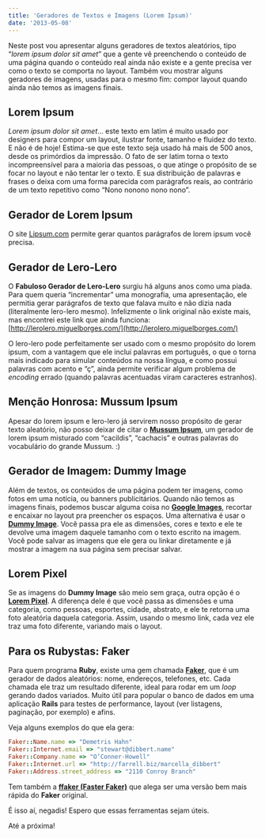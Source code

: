 ```yaml
---
title: 'Geradores de Textos e Imagens (Lorem Ipsum)'
date: '2013-05-08'
---
```


Neste post vou apresentar alguns geradores de textos aleatórios, tipo “_lorem ipsum dolor sit amet_” que a gente vê preenchendo o conteúdo de uma página quando o conteúdo real ainda não existe e a gente precisa ver como o texto se comporta no layout. Também vou mostrar alguns geradores de imagens, usadas para o mesmo fim: compor layout quando ainda não temos as imagens finais.

<PostImage
  src="/geradores-de-textos-e-imagens-lorem-ipsum-2f39503f63c1/images/lorem-1.jpg"
  width="300"
  height="300"
  alt=""
/>

## Lorem Ipsum

_Lorem ipsum dolor sit amet_… este texto em latim é muito usado por designers para compor um layout, ilustrar fonte, tamanho e fluidez do texto. E não é de hoje! Estima-se que este texto seja usado há mais de 500 anos, desde os primórdios da impressão. O fato de ser latim torna o texto incompreensível para a maioria das pessoas, o que atinge o propósito de se focar no layout e não tentar ler o texto. E sua distribuição de palavras e frases o deixa com uma forma parecida com parágrafos reais, ao contrário de um texto repetitivo como “Nono nonono nono nono”.

## Gerador de Lorem Ipsum

O site [Lipsum.com](http://pt.lipsum.com/) permite gerar quantos parágrafos de lorem ipsum você precisa.

<PostImage
  src="/geradores-de-textos-e-imagens-lorem-ipsum-2f39503f63c1/images/lorem-2.jpg"
  width="620"
  height="215"
  alt=""
/>

## Gerador de Lero-Lero

O **Fabuloso Gerador de Lero-Lero** surgiu há alguns anos como uma piada. Para quem queria “incrementar” uma monografia, uma apresentação, ele permitia gerar parágrafos de texto que falava muito e não dizia nada (literalmente lero-lero mesmo). Infelizmente o link original não existe mais, mas encontrei este link que ainda funciona: [http://lerolero.miguelborges.com/](http://lerolero.miguelborges.com/)

<PostImage
  src="/geradores-de-textos-e-imagens-lorem-ipsum-2f39503f63c1/images/lorem-3.jpg"
  width="620"
  height="270"
  alt=""
/>

O lero-lero pode perfeitamente ser usado com o mesmo propósito do lorem ipsum, com a vantagem que ele inclui palavras em português, o que o torna mais indicado para simular conteúdos na nossa língua, e como possui palavras com acento e “ç”, ainda permite verificar algum problema de _encoding_ errado (quando palavras acentuadas viram caracteres estranhos).

## Menção Honrosa: Mussum Ipsum

Apesar do lorem ipsum e lero-lero já servirem nosso propósito de gerar texto aleatório, não posso deixar de citar o [**Mussum Ipsum**](http://mussumipsum.com/), um gerador de lorem ipsum misturado com “cacildis”, “cachacis” e outras palavras do vocabulário do grande Mussum. :)

<PostImage
  src="/geradores-de-textos-e-imagens-lorem-ipsum-2f39503f63c1/images/lorem-4.jpg"
  width="620"
  height="324"
  alt=""
/>

## Gerador de Imagem: Dummy Image

Além de textos, os conteúdos de uma página podem ter imagens, como fotos em uma notícia, ou banners publicitários. Quando não temos as imagens finais, podemos buscar alguma coisa no [**Google Images**](http://images.google.com/), recortar e encaixar no layout pra preencher os espaços. Uma alternativa é usar o [**Dummy Image**](http://dummyimage.com/). Você passa pra ele as dimensões, cores e texto e ele te devolve uma imagem daquele tamanho com o texto escrito na imagem. Você pode salvar as imagens que ele gera ou linkar diretamente e já mostrar a imagem na sua página sem precisar salvar.

<PostImage
  src="/geradores-de-textos-e-imagens-lorem-ipsum-2f39503f63c1/images/lorem-5.png"
  width="620"
  height="428"
  alt=""
/>

## Lorem Pixel

Se as imagens do **Dummy Image** são meio sem graça, outra opção é o [**Lorem Pixel**](http://lorempixel.com/). A diferença dele é que você passa as dimensões e uma categoria, como pessoas, esportes, cidade, abstrato, e ele te retorna uma foto aleatória daquela categoria. Assim, usando o mesmo link, cada vez ele traz uma foto diferente, variando mais o layout.

<PostImage
  src="/geradores-de-textos-e-imagens-lorem-ipsum-2f39503f63c1/images/lorem-6.jpg"
  width="620"
  height="221"
  alt=""
/>

## Para os Rubystas: Faker

Para quem programa **Ruby**, existe uma gem chamada [**Faker**](http://faker.rubyforge.org/), que é um gerador de dados aleatórios: nome, endereços, telefones, etc. Cada chamada ele traz um resultado diferente, ideal para rodar em um _loop_ gerando dados variados. Muito útil para popular o banco de dados em uma aplicação **Rails** para testes de performance, layout (ver listagens, paginação, por exemplo) e afins.

Veja alguns exemplos do que ela gera:

```ruby
Faker::Name.name => "Demetris Hahn"
Faker::Internet.email => "stewart@dibbert.name"
Faker::Company.name => "O’Conner-Howell"
Faker::Internet.url => "http://farrell.biz/marcella_dibbert"
Faker::Address.street_address => "2110 Conroy Branch"
```

Tem também a [**ffaker (Faster Faker)**](https://github.com/EmmanuelOga/ffaker) que alega ser uma versão bem mais rápida do **Faker** original.

É isso aí, negadis! Espero que essas ferramentas sejam úteis.

Até a próxima!
